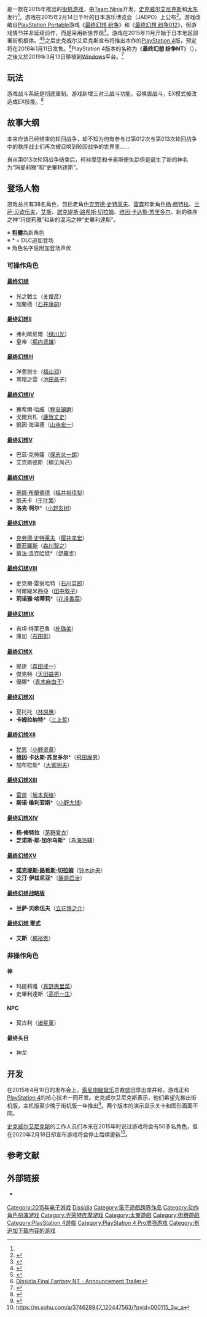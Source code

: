 {{update|time=2016-04-10T12:31:35+00:00}}
{{NoteTA
| G1=Games
| G2=Square Enix
}}
{{Infobox VG
| title = 最终幻想 纷争
| japanese = ディシディア ファイナルファンタジー
| english = Dissidia Final Fantasy
| image =
| caption =
| developer = [[Team_Ninja|Team Ninja]]
| publisher = {{vgr|JP|[[史克威尔艾尼克斯|史克威尔艾尼克斯]]|NA|[[光榮特庫摩|光榮特庫摩]]}}
| distributor =
| director = 鲸港武生
| producer = 間一朗
| designer =
| programmer =
| artist = [[野村哲也|野村哲也]]
| writer = [[野島一成|野島一成]]<br/>板室紗織
| composer = [[石元丈晴|石元丈晴]]
| engine =
| released = '''街机'''{{vgr|JP|2015-11-26}}'''PS4'''{{vgr|JP|2018年1月11日|NA|2018年1月30日}}'''Windows'''{{vgr|WW|2019年3月13日}}
| series = [[最终幻想系列|最终幻想系列]]
| genre = [[动作角色扮演游戏|动作角色扮演]]、[[格斗游戏|格斗]]
| modes = [[单人电子游戏|单人]]、[[多人电子游戏|多人]]
| platforms = [[街机|街机]]<br/>[[PlayStation_4|PlayStation 4]]<br/>[[Windows|Windows]]
}}

{{Vgname|最终幻想 纷争|ja=ディシディア ファイナルファンタジー|en=Dissidia Final Fantasy}}是一款在2015年推出的[[街机游戏|街机游戏]]，由[[Team_Ninja|Team Ninja]]开发，[[史克威尔艾尼克斯|史克威尔艾尼克斯]]和[[太东|太东]]发行<ref name="silly" />。游戏在2015年2月14日千叶的日本游乐博览会（JAEPO）上公布<ref name="ign">{{cite web| author=Sato| title=SQUARE ENIX ANNOUNCES DISSIDIA FINAL FANTASY FOR JAPAN ARCADES| publisher=[[IGN|IGN]]| year=13 February 2015| url=http://www.ign.com/articles/2015/02/14/square-enix-announces-dissidia-final-fantasy-for-japan-arcades| accessdate=2015-04-18| archive-date=2015-02-14| archive-url=https://web.archive.org/web/20150214163956/http://www.ign.com/articles/2015/02/14/square-enix-announces-dissidia-final-fantasy-for-japan-arcades| dead-url=no}}</ref>。游戏改编自[[PlayStation_Portable|PlayStation Portable]]游戏《[[最终幻想_纷争|最终幻想 纷争]]》和《[[最终幻想_纷争012|最终幻想 纷争012]]》，但游戏情节并非延续前作，而是采用新世界观<ref>{{cite web|url=http://www.famitsu.com/news/201502/14071712.html|title=AC版『ディシディア ファイナルファンタジー』は前2作とは世界観も異なり、バトルシステムも一新した完全新作【JAEPO 2015】|publisher=エンターブレイン|date=2015-02-19|accessdate=2015-02-19|archive-date=2019-07-29|archive-url=https://web.archive.org/web/20190729165249/https://www.famitsu.com/news/201502/14071712.html|dead-url=no}}</ref>。游戏在2015年11月开始于日本地区部署街机框体。<ref>{{cite web|url=http://www.famitsu.com/news/201504/10076281.html|title=『ディシディア ファイナルファンタジー』驚きの発表をまとめたリリースが到着(1/2)|publisher=エンターブレイン|date=2015-04-12|accessdate=2015-04-12|archive-date=2019-08-25|archive-url=https://web.archive.org/web/20190825195251/https://www.famitsu.com/news/201504/10076281.html|dead-url=no}}</ref><ref>{{cite web|title="ファイナルファンタジーの新たなる進化"「DISSIDIA FINAL FANTASY」2015年秋から稼働開始|url=http://www.jp.square-enix.com/company/ja/news/2015/html/71ccb41ec7f230030d31cc6b8f689aa3.html|website=SQUARE ENIX|accessdate=2015-05-06|archive-date=2015-07-15|archive-url=https://web.archive.org/web/20150715203247/http://www.jp.square-enix.com/company/ja/news/2015/html/71ccb41ec7f230030d31cc6b8f689aa3.html|dead-url=no}}</ref>之后史克威尔艾尼克斯宣布将推出本作的[[PlayStation_4|PlayStation 4]]版，预定将在2018年1月11日发售。<ref>[https://www.youtube.com/watch?v=G7Imck8oeUk Dissidia Final Fantasy NT - Announcement Trailer]</ref>PlayStation 4版本的名称为《'''最终幻想 纷争NT'''》（{{lang|en|Dissidia Final Fantasy NT}}），之後又於2019年3月13日移植到[[Windows|Windows]]平台。<ref>{{cite news |author1=Sal Romano |title=Dissidia Final Fantasy NT Free Edition coming west for PS4 and PC on March 12 |url=https://gematsu.com/2019/02/dissidia-final-fantasy-nt-free-edition-coming-west-for-ps4-and-pc-on-march-12 |accessdate=2019-03-03 |publisher=Gematsu |date=2019-02-28 |archive-date=2021-01-18 |archive-url=https://web.archive.org/web/20210118172715/https://www.gematsu.com/2019/02/dissidia-final-fantasy-nt-free-edition-coming-west-for-ps4-and-pc-on-march-12 |dead-url=no }}</ref>

== 玩法 ==
游戏战斗系统是彻底重制。游戏新增三对三战斗功能，召唤兽战斗，EX模式被改造成EX技能。<ref>{{cite web|author1=Giuseppe Nelva|title=New Dissidia: Final Fantasy Announced at JAEPO; First Trailer Released|url=http://www.dualshockers.com/2015/02/13/new-dissidia-final-fantasy-announced-at-jaepo-its-an-arcade-game/|website=Dualshockers|accessdate=2015-05-06|archive-date=2016-09-30|archive-url=https://web.archive.org/web/20160930171334/http://www.dualshockers.com/2015/02/13/new-dissidia-final-fantasy-announced-at-jaepo-its-an-arcade-game/|dead-url=no}}</ref>

== 故事大纲 ==
本来应该已经结束的轮回战争，却不知为何有参与过第012次与第013次轮回战争中的秩序战士们再次被召唤到轮回战争的世界里......

自从第013次轮回战争结束后，柯丝摩思和卡奥斯便失踪但是诞生了新的神名为“玛提莉雅”和“史畢利達斯”。

== 登场人物 ==
游戏总共有38名角色，包括老角色[[克劳德·史特莱夫|克劳德·史特莱夫]]、[[雷霆_(最终幻想)|雷霆]]和新角色[[最终幻想XIV|杨·修特拉]]、[[最终幻想战略版|兰萨‧贝欧伍夫]]、[[最终幻想_零式与Agito角色列表|艾斯]]、[[諾克堤斯·路希斯·切拉姆|諾克堤斯·路希斯·切拉姆]]、[[最终幻想XII角色列表|维因·卡达斯·苏里多尔]]、新的秩序之神“玛提莉雅”和新的混沌之神“史畢利達斯”。

{{See Also|最终幻想：纷争角色列表}}

※ '''粗體'''為新角色<br />
※ <nowiki>*</nowiki> = DLC追加登场<br />※ 角色名字后附加登场声优

===可操作角色===
{{Col-float}}
==== [[最终幻想|最终幻想]] ====
*光之戰士（[[关俊彦|关俊彦]]）
*加蘭德（[[石井康嗣|石井康嗣]]）

==== [[最终幻想II|最终幻想II]] ====
*弗利歐尼爾（[[绿川光|绿川光]]）
*皇帝（[[堀内贤雄|堀内贤雄]]）

==== [[最终幻想III|最终幻想III]] ====
*洋蔥劍士（[[福山润|福山润]]）
*黑暗之雲（[[池田昌子|池田昌子]]）

==== [[最终幻想IV|最终幻想IV]] ====
*賽希爾·哈威（[[程岛镇磨|程岛镇磨]]）
*戈爾貝札（[[鹿贺丈史|鹿贺丈史]]）
*凱因·海溫德（[[山寺宏一|山寺宏一]]）

==== [[最终幻想V|最终幻想V]] ====
*巴茲·克勞薩（[[保志总一朗|保志总一朗]]）
*艾克斯德斯（楠见尚己）

==== [[最终幻想VI|最终幻想VI]] ====
*[[蒂娜·布蘭佛德|蒂娜·布蘭佛德]]（[[福井裕佳梨|福井裕佳梨]]）
*凱夫卡（[[千叶繁|千叶繁]]）
*'''洛克·柯尔'''*（[[小野友树|小野友树]]）

==== [[最终幻想VII|最终幻想VII]] ====
*[[克劳德·史特莱夫|克劳德·史特莱夫]]（[[樱井孝宏|樱井孝宏]]）
*[[賽菲羅斯|賽菲羅斯]]（[[森川智之|森川智之]]）
*[[蒂法·洛克哈特|蒂法·洛克哈特]]*（[[伊藤步|伊藤步]]）

==== [[最终幻想VIII|最终幻想VIII]] ====
*史克爾·雷翁哈特（[[石川英郎|石川英郎]]）
*阿爾緹米西亞（[[田中敦子|田中敦子]]）
*'''莉诺雅·哈蒂莉'''*（[[花泽香菜|花泽香菜]]）
{{Col-float-break}}
==== [[最终幻想IX|最终幻想IX]] ====
*吉坦·特萊巴魯（[[朴璐美|朴璐美]]）
*庫加（[[石田彰|石田彰]]）

==== [[最终幻想X|最终幻想X]] ====
*提達（[[森田成一|森田成一]]）
*傑克特（[[天田益男|天田益男]]）
*優娜*（[[青木麻由子|青木麻由子]]）

==== [[最终幻想XI|最终幻想XI]] ====
*夏托托（[[林原惠|林原惠]]）
*'''卡姆拉纳特'''*（[[三上哲|三上哲]]）

==== [[最终幻想XII|最终幻想XII]] ====
*[[梵_(最終幻想XII)|梵恩]]（[[小野贤章|小野贤章]]）
*'''维因·卡达斯·苏里多尔'''*（[[飛田展男|飛田展男]]）
*加布拉斯*（[[大冢明夫|大冢明夫]]）

==== [[最终幻想XIII|最终幻想XIII]] ====
*[[雷霆_(最终幻想)|雷霆]]（[[坂本真绫|坂本真绫]]）
*'''斯诺·维利亚斯'''*（[[小野大辅|小野大辅]]）

==== [[最终幻想XIV|最终幻想XIV]] ====
*'''杨·修特拉'''（[[茅野爱衣|茅野爱衣]]）
*'''芝诺斯·耶·加尔乌斯'''*（[[鸟海浩辅|鸟海浩辅]]）

==== [[最终幻想XV|最终幻想XV]] ====
*'''[[諾克堤斯·路希斯·切拉姆|諾克堤斯·路希斯·切拉姆]]'''（[[铃木达央|铃木达央]]）
*'''艾汀·伊兹尼亚'''*（[[藤原启治|藤原启治]]）

==== [[最终幻想战略版|最终幻想战略版]] ====
*'''兰萨‧贝欧伍夫'''（[[立花慎之介|立花慎之介]]）

==== [[最终幻想_零式|最终幻想 零式]] ====
*'''艾斯'''（[[梶裕贵|梶裕贵]]）
{{Col-float-end}}

===非操作角色===
==== 神 ====
*玛提莉雅（[[真野惠里菜|真野惠里菜]]）
*史畢利達斯（[[高桥一生|高桥一生]]）

==== NPC ====
*莫古利（[[诸星堇|诸星堇]]）

==== 最终头目 ====
*神龙

== 开发 ==
在2015年4月10日的发布会上，[[索尼电脑娱乐|索尼电脑娱乐]]总裁盛田厚出席并称，游戏正和[[PlayStation_4|PlayStation 4]]的核心技术一同开发。史克威尔艾尼克斯表示，他们希望先推出街机版，主机版至少晚于街机版一年推出<ref name="silly">{{cite web | author=Sato | title=Dissidia Final Fantasy Arcade Game Is Being Developed By Team Ninja | publisher=Siliconera | year=10 April 2015 | url=http://www.siliconera.com/2015/04/10/dissidia-final-fantasy-arcade-game-developed-team-ninja/ | accessdate=2015-04-18 | archive-date=2015-04-16 | archive-url=https://web.archive.org/web/20150416211620/http://www.siliconera.com/2015/04/10/dissidia-final-fantasy-arcade-game-developed-team-ninja/ | dead-url=no }}</ref>。两个版本的演示显示关卡和图形画面不同。

[[史克威尔艾尼克斯|史克威尔艾尼克斯]]的工作人员们本来在2015年时说过游戏将会有50多名角色，但在2020年2月18日却宣布游戏将会停止后续更新<ref>https://m.sohu.com/a/374628947_120447563/?pvid=000115_3w_a</ref>。

== 参考文献 ==

{{Reflist}}

== 外部链接 ==

* {{Official website|http://www.jp.square-enix.com/DFF/}} {{ja icon}}

{{最终幻想系列|FF=DFF}}
{{Team Ninja}}

{{DEFAULTSORT:Dissidia Final Fantasy}}
[[Category:2015年电子游戏|Category:2015年电子游戏]]
[[Category:最终幻想系列电子游戏|Dissidia]]
[[Category:電子遊戲跨界作品|Category:電子遊戲跨界作品]]
[[Category:动作角色扮演游戏|Category:动作角色扮演游戏]]
[[Category:光荣特库摩游戏|Category:光荣特库摩游戏]]
[[Category:太東遊戲|Category:太東遊戲]]
[[Category:街機遊戲|Category:街機遊戲]]
[[Category:PlayStation_4遊戲|Category:PlayStation 4遊戲]]
[[Category:PlayStation_4_Pro增强游戏|Category:PlayStation 4 Pro增强游戏]]
[[Category:有追加下载内容的游戏|Category:有追加下载内容的游戏]]